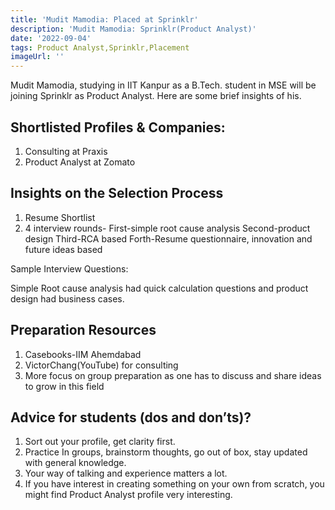 ```yaml
---
title: 'Mudit Mamodia: Placed at Sprinklr'
description: 'Mudit Mamodia: Sprinklr(Product Analyst)'
date: '2022-09-04'
tags: Product Analyst,Sprinklr,Placement
imageUrl: ''
---
```


Mudit Mamodia, studying in IIT Kanpur as a B.Tech. student in MSE will be joining Sprinklr as Product Analyst. Here are some brief
insights of his.

## Shortlisted Profiles & Companies:
1. Consulting at Praxis
2. Product Analyst at Zomato

## Insights on the Selection Process
1. Resume Shortlist
2. 4 interview rounds-
First-simple root cause analysis
Second-product design
Third-RCA based
Forth-Resume questionnaire, innovation and future ideas based

Sample Interview Questions:

Simple Root cause analysis had quick calculation questions and product design had business cases.

##  Preparation Resources
1. Casebooks-IIM Ahemdabad
2. VictorChang(YouTube) for consulting
3. More focus on group preparation as one has to discuss and share ideas to grow in this field

## Advice for students (dos and don’ts)? 
1. Sort out your profile, get clarity first.
2. Practice In groups, brainstorm thoughts, go out of box, stay updated with general knowledge.
3. Your way of talking and experience matters a lot.
4. If you have interest in creating something on your own from scratch, you might find Product
Analyst profile very interesting.

